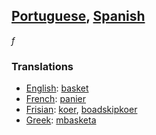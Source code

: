 ==[[Portuguese]], [[Spanish]]== ''f''
===Translations===

*[[English]]: [[basket]]
*[[French]]: [[panier]]
*[[Frisian]]: [[koer]], [[boadskipkoer]]
*[[Greek]]: [[mbasketa]]